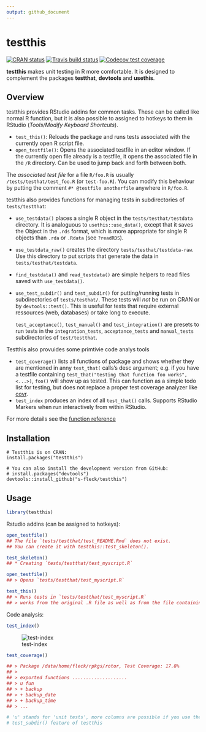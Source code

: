 ```yaml
---
output: github_document
---
```


# testthis

<!-- badges: start -->
[![CRAN status](http://www.r-pkg.org/badges/version/testthis)](https://cran.r-project.org/package=testthis)
[![Travis build status](https://travis-ci.org/s-fleck/testthis.svg?branch=master)](https://travis-ci.org/s-fleck/testthis)
[![Codecov test coverage](https://codecov.io/gh/s-fleck/testthis/branch/master/graph/badge.svg)](https://codecov.io/gh/s-fleck/testthis?branch=master)
<!-- badges: end -->

**testthis** makes unit testing in R more comfortable. It is designed to 
complement the packages **testthat**, **devtools** and **usethis**. 



## Overview

testthis provides RStudio addins for common tasks. These can be called like
normal R function, but it is also possible to assigned to hotkeys to them in
RStudio (*Tools/Modify Keyboard Shortcuts*).

* `test_this()`: Reloads the package and runs tests associated with the 
  currently open R script file.
* `open_testfile()`: Opens the associated testfile in an editor window. If the 
  currently open file already is a testfile, it opens the associated file in
  the `/R` directory. Can be used to jump back and forth between both.
  
The *associated test file* for a file `R/foo.R` is usually 
`/tests/testhat/test_foo.R` (or `test-foo.R`). You can modify this behaviour by
putting the comment `#* @testfile anotherfile` anywhere in `R/foo.R`.


testthis also provides functions for managing tests in subdirectories of
`tests/testthat`:

* `use_testdata()` places a single R object in the `tests/testhat/testdata` 
  directory. It is analoguous to `usethis::use_data()`, except that it saves the
  Object in the `.rds` format, which is more appropriate for single R objects
  than `.rda` or `.Rdata` (see `?readRDS`). 
* `use_testdata_raw()` creates the directory `tests/testhat/testdata-raw`. Use
  this directory to put scripts that generate the data in 
  `tests/testhat/testdata`. 
* `find_testdata()` and `read_testdata()` are simple helpers to read files
  saved with `use_testdata()`. 
* `use_test_subdir()` and `test_subdir()` for putting/running tests in 
  subdirectories of `tests/testhat/`. These tests will *not* be run on CRAN or
  by `devtools::test()`. This is useful for tests that require 
  external ressources (web, databases) or take long to execute. 
  
  `test_acceptance()`, `test_manual()` and
  `test_integration()` are presets to run tests in the
  `integration_tests`, `acceptance_tests` and `manual_tests` subdirectories of
  `test/testthat`.
  

Testthis also provuides some primtivie code analys tools

* `test_coverage()` lists all functions of package and shows whether they
  are mentioned in anny `test_that(` calls's desc argument; e.g. if you have
  a testfile containing `test_that("testing that function foo works", <...>)`,
  `foo()` will show up as tested. This can function as a simple todo list for
  testing, but does not replace a proper test coverage analyzer like
  [covr](https://github.com/r-lib/covr).
* `test_index` produces an index of all `test_that()` calls. Supports RStudio
  Markers when run interactively from within RStudio.


For more details see the 
[function reference](https://s-fleck.github.io/testthis/reference/index.html)


## Installation

```
# Testthis is on CRAN:
install.packages("testthis")

# You can also install the development version from GitHub:
# install.packages("devtools")
devtools::install_github("s-fleck/testthis")
```

## Usage

```r
library(testthis)
```


Rstudio addins (can be assigned to hotkeys):

```r
open_testfile()
## The file `tests/testthat/test_README.Rmd` does not exist. 
## You can create it with testthis::test_skeleton().

test_skeleton()
## * Creating `tests/testthat/test_myscript.R`

open_testfile()
## > Opens `tests/testthat/test_myscript.R`

test_this() 
## > Runs tests in `tests/testthat/test_myscript.R`
## > works from the original .R file as well as from the file containing the tests

```


Code analysis:
```r
test_index()

```
![test-index](inst/img/test-index.png)


```r
test_coverage()

## > Package /data/home/fleck/rpkgs/rotor, Test Coverage: 17.8%
## >
## > exported functions .................... 
## > u fun          
## > + backup       
## > + backup_date  
## > + backup_time  
## > ...

# 'u' stands for 'unit tests', more columns are possible if you use the 
# test_subdir() feature of testthis
```

